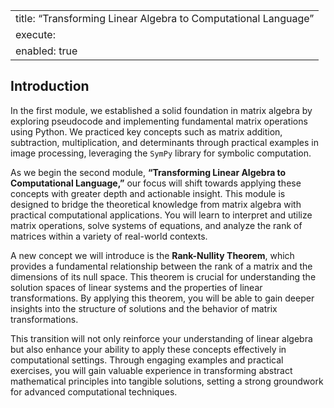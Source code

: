 
---
title: "Transforming Linear Algebra to Computational Language"
execute: 
  enabled: true
---
## Introduction 

In the first module, we established a solid foundation in matrix algebra by exploring pseudocode and implementing fundamental matrix operations using Python. We practiced key concepts such as matrix addition, subtraction, multiplication, and determinants through practical examples in image processing, leveraging the `SymPy` library for symbolic computation.

As we begin the second module, **"Transforming Linear Algebra to Computational Language,"** our focus will shift towards applying these concepts with greater depth and actionable insight. This module is designed to bridge the theoretical knowledge from matrix algebra with practical computational applications. You will learn to interpret and utilize matrix operations, solve systems of equations, and analyze the rank of matrices within a variety of real-world contexts.

A new concept we will introduce is the **Rank-Nullity Theorem**, which provides a fundamental relationship between the rank of a matrix and the dimensions of its null space. This theorem is crucial for understanding the solution spaces of linear systems and the properties of linear transformations. By applying this theorem, you will be able to gain deeper insights into the structure of solutions and the behavior of matrix transformations.

This transition will not only reinforce your understanding of linear algebra but also enhance your ability to apply these concepts effectively in computational settings. Through engaging examples and practical exercises, you will gain valuable experience in transforming abstract mathematical principles into tangible solutions, setting a strong groundwork for advanced computational techniques.
